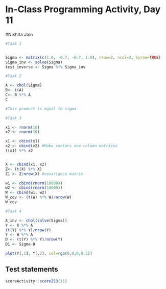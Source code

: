 # In-Class Programming Activity, Day 11

#Nikhita Jain

```r

#Task 1


Sigma <- matrix(c(1.0, -0.7, -0.7, 1.0), nrow=2, ncol=2, byrow=TRUE)
Sigma_inv <- solve(Sigma)
test_inverse <- Sigma %*% Sigma_inv

#Task 2

A <- chol(Sigma)  
B<- t(A)  
C<- B %*% A 
C

#This product is equal to sigma 

#Task 3

x1 <- rnorm(10)
x2 <- rnorm(10)

x1 <- cbind(x1)
x2 <- cbind(x2) #Make vectors one column matrices
t(x1) %*% x2


X <- cbind(x1, x2)
Z<- (t(X) %*% X)
Z1 <- Z/nrow(X) #covariance matrix

w1 <- cbind(rnorm(10000))
w2 <- cbind(rnorm(10000))
W <- cbind(w1, w2)
W_cov <- (t(W) %*% W)/nrow(W)
W_cov

#Task 4

A_inv <- chol(solve(Sigma))
Y <- X %*% A
(t(Y) %*% Y)/nrow(Y)
Y <- W %*% A
D <- (t(Y) %*% Y)/nrow(Y)
D1 <- Sigma-D

plot(Y[,1], Y[,2], col=rgb(0,0,0,0.5))
```

## Test statements

```r
scoreActivity::score253(11)
```